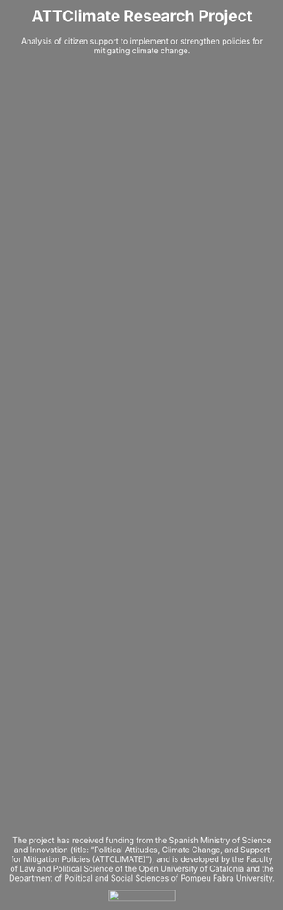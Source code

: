 ```{=html}
<style>
  body {
    background-image: url("img/sequera.jpeg");
    background-size: cover;
    background-position: center;
    background-repeat: no-repeat;
    color: #ffffff; /* text color to white for better contrast on the image */      }

  /* Create the dark overlay */
  body::before {
    content: "";
    position: absolute;
    top: 0;
    left: 0;
    width: 100%;
    height: 100%;
    background-color: rgba(0, 0, 0, 0.5); /* Adjust opacity (last value) for the desired darkness */
  }
  
  /* Center the content within the page */
 .centered-content {
    position: absolute;
    top: 50%;
    left: 50%;
    transform: translate(-50%, -50%);
    text-align: center;
  }
  
    /* Center the content within the page */
 .bottom-content {
    position: absolute;
    top: 88%;
    left: 50%;
    transform: translate(-50%, -50%);
    text-align: center;
    font-size: 14px;
  }
  
  /* Center the content within the page */
 .quarto-title-block {
    position: absolute;
    top: 45%;
    left: 50%;
    transform: translate(-50%, -50%);
    text-align: center;
  }
</style>
```
::: centered-content
<h1>ATTClimate Research Project</h1>

<p>Analysis of citizen support to implement or strengthen policies for mitigating climate change.</p>
:::

::: bottom-content
<p>The project has received funding from the Spanish Ministry of Science and Innovation (title: "Political Attitudes, Climate Change, and Support for Mitigation Policies (ATTCLIMATE)"), and is developed by the Faculty of Law and Political Science of the Open University of Catalonia and the Department of Political and Social Sciences of Pompeu Fabra University.</p>
![](img/ministeri.jpg){width=50%}
:::
